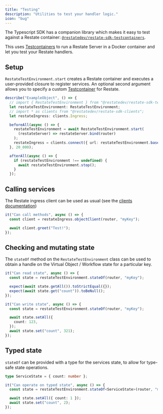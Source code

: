 ```yaml
---
title: "Testing"
description: "Utilities to test your handler logic."
icon: "bug"
---
```


The Typescript SDK has a companion library which makes it easy to test against a Restate container:
[`@restatedev/restate-sdk-testcontainers`](https://www.npmjs.com/package/@restatedev/restate-sdk-testcontainers).

This uses [Testcontainers](https://testcontainers.com/) to run a Restate Server in a Docker container and let you test your Restate handlers.

## Setup
`RestateTestEnvironment.start` creates a Restate container and executes a user-provided closure to register services.
An optional second argument allows you to specify a custom [Testcontainer](https://node.testcontainers.org/) for Restate.

```typescript {"CODE_LOAD::ts/src/develop/testing.test.ts#setup"} 
describe("ExampleObject", () => {
  // import { RestateTestEnvironment } from "@restatedev/restate-sdk-testcontainers";
  let restateTestEnvironment: RestateTestEnvironment;
  // import * as clients from "@restatedev/restate-sdk-clients";
  let restateIngress: clients.Ingress;

  beforeAll(async () => {
    restateTestEnvironment = await RestateTestEnvironment.start(
      (restateServer) => restateServer.bind(router)
    );
    restateIngress = clients.connect({ url: restateTestEnvironment.baseUrl() });
  }, 20_000);

  afterAll(async () => {
    if (restateTestEnvironment !== undefined) {
      await restateTestEnvironment.stop();
    }
  });
```

## Calling services
The Restate ingress client can be used as usual (see the [clients documentation](./clients))

```typescript {"CODE_LOAD::ts/src/develop/testing.test.ts#methods"} 
it("Can call methods", async () => {
  const client = restateIngress.objectClient(router, "myKey");

  await client.greet("Test!");
});
```

## Checking and mutating state
The `stateOf` method on the `RestateTestEnvironment` class can be used to obtain a handle on the Virtual Object / Workflow state
for a particular key.

```typescript {"CODE_LOAD::ts/src/develop/testing.test.ts#state"} 
it("Can read state", async () => {
  const state = restateTestEnvironment.stateOf(router, "myKey");

  expect(await state.getAll()).toStrictEqual({});
  expect(await state.get("count")).toBeNull();
});

it("Can write state", async () => {
  const state = restateTestEnvironment.stateOf(router, "myKey");

  await state.setAll({
    count: 123,
  });
  await state.set("count", 321);
});
```

## Typed state
`stateOf` can be provided with a type for the services state, to allow for type-safe state operations.

```typescript {"CODE_LOAD::ts/src/develop/testing.test.ts#typedstate"} 
type ServiceState = { count: number };

it("Can operate on typed state", async () => {
  const state = restateTestEnvironment.stateOf<ServiceState>(router, "myKey");

  await state.setAll({ count: 1 });
  await state.set("count", 2);
});
```
